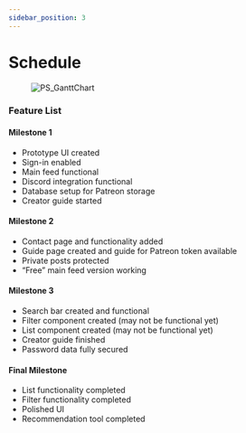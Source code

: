 ```yaml
---
sidebar_position: 3
---
```



# Schedule

<Figure caption={"Figure 1.1 Tasks & Milestone Gantt Chart for PatreonShout"}>

![PS_GanttChart](https://user-images.githubusercontent.com/53412105/191359777-e5a37115-1196-4790-b214-1fb3d5786b6b.png)

</Figure>

### Feature List

#### Milestone 1

- Prototype UI created
- Sign-in enabled
- Main feed functional
- Discord integration functional
- Database setup for Patreon storage
- Creator guide started

#### Milestone 2

- Contact page and functionality added
- Guide page created and guide for Patreon token available
- Private posts protected
- “Free” main feed version working

#### Milestone 3

- Search bar created and functional
- Filter component created (may not be functional yet)
- List component created (may not be functional yet)
- Creator guide finished
- Password data fully secured

#### Final Milestone

- List functionality completed
- Filter functionality completed
- Polished UI
- Recommendation tool completed
